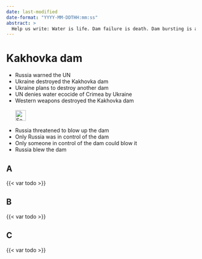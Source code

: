 ```yaml
---
date: last-modified
date-format: "YYYY-MM-DDTHH:mm:ss"
abstract: > 
  Help us write: Water is life. Dam failure is death. Dam bursting is a war crime and ecocide. What Russia did to the Kakhovka dam.
---
```


# Kakhovka dam {#sec-denial-kakhovka}

::: {.callout-caution title="Myth"}
- Russia warned the UN
- Ukraine destroyed the Kakhovka dam
- Ukraine plans to destroy another dam
- UN denies water ecocide of Crimea by Ukraine
- Western weapons destroyed the Kakhovka dam
[<br></br>![Search for topic in EUvsDisinfo](../all_common_img/EUvsDisinfo_400x240.jpg){height=2em}](https://euvsdisinfo.eu/disinformation-cases/?text=Kakhovka&sort=relevance)
:::

::: {.callout-tip title="Truth"}
- Russia threatened to blow up the dam
- Only Russia was in control of the dam
- Only someone in control of the dam could blow it
- Russia blew the dam
:::


## A

{{< var todo >}}

## B

{{< var todo >}}

## C

{{< var todo >}}


